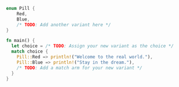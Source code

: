 ```rust
enum Pill {
    Red,
    Blue,
    /* TODO: Add another variant here */
}

fn main() {
  let choice = /* TODO: Assign your new variant as the choice */
  match choice {
    Pill::Red => println!("Welcome to the real world."),
    Pill::Blue => println!("Stay in the dream."),
    /* TODO: Add a match arm for your new variant */
  }
}

```